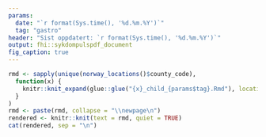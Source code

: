 ```yaml
---
params:
  date: "`r format(Sys.time(), '%d.%m.%Y')`"
  tag: "gastro"
header: "Sist oppdatert: `r format(Sys.time(), '%d.%m.%Y')`"
output: fhi::sykdompulspdf_document
fig_caption: true
---
```


```r
rmd <- sapply(unique(norway_locations()$county_code),
  function(x) {
    knitr::knit_expand(glue::glue("{x}_child_{params$tag}.Rmd"), location_code = x, x_tag = params$tag)
  }
)
rmd <- paste(rmd, collapse = "\\newpage\n")
rendered <- knitr::knit(text = rmd, quiet = TRUE)
cat(rendered, sep = "\n")
``` 


